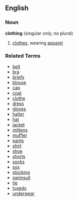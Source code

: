 ==English==
===Noun===
'''clothing''' (singular only; no plural)

# [[clothes]], wearing [[apparel]]

===Related Terms===
*[[belt]]
*[[bra]]
*[[briefs]]
*[[blouse]]
*[[cap]]
*[[coat]]
*[[clothe]]
*[[dress]]
*[[gloves]]
*[[halter]]
*[[hat]]
*[[jacket]]
*[[mittens]]
*[[muffler]]
*[[pants]]
*[[shirt]]
*[[shoe]]
*[[shorts]]
*[[socks]]
*[[sox]]
*[[stocking]]
*[[swimsuit]]
*[[tie]]
*[[tuxedo]]
*[[underwear]]